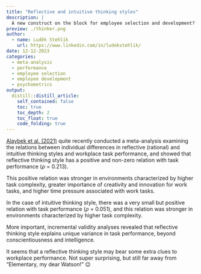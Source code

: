 ```yaml
---
title: "Reflective and intuitive thinking styles"
description: |
  A new construct on the block for employee selection and development? 
preview: ./thinker.png
author:
  - name: Luděk Stehlík
    url: https://www.linkedin.com/in/ludekstehlik/
date: 12-12-2023
categories:
  - meta-analysis
  - performance
  - employee selection
  - employee development
  - psychometrics
output:
  distill::distill_article:
    self_contained: false
    toc: true
    toc_depth: 2
    toc_float: true
    code_folding: true
---
```


[Alaybek et al. (2021)](https://onlinelibrary.wiley.com/doi/full/10.1111/peps.12443){target="_blank"} quite recently conducted a meta-analysis examining the relations between individual differences in reflective (rational) and intuitive thinking styles and workplace task performance, and showed that reflective thinking style has a positive and non-zero relation with task performance (*ρ* = 0.213). 

This positive relation was stronger in environments characterized by higher task complexity, greater importance of creativity and innovation for work tasks, and higher time pressure associated with work tasks. 

In the case of intuitive thinking style, there was a very small but positive relation with task performance (*ρ* = 0.051), and this relation was stronger in environments characterized by higher task complexity. 

More important, incremental validity analyses revealed that reflective thinking style explains unique variance in task performance, beyond conscientiousness and intelligence. 

It seems that a reflective thinking style may bear some extra clues to workplace performance. Not super surprising, but still far away from “Elementary, my dear Watson!" 😉

